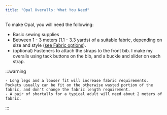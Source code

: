 ```yaml
---
title: "Opal Overalls: What You Need"
---
```


To make Opal, you will need the following:

- Basic sewing supplies
- Between 1 - 3 meters (1.1 - 3.3 yards) of a suitable fabric, depending on size and style ([see Fabric options](/docs/designs/opal/fabric)).
- (optional) Fasteners to attach the straps to the front bib. I make my overalls using tack buttons on the bib, and a buckle and slider on each strap.

:::warning


	- Long legs and a looser fit will increase fabric requirements. Pockets usually can be fit on the otherwise wasted portion of the fabric, and don't change the fabric length requirement.
	- A pair of shortalls for a typical adult will need about 2 meters of fabric.
	
:::
